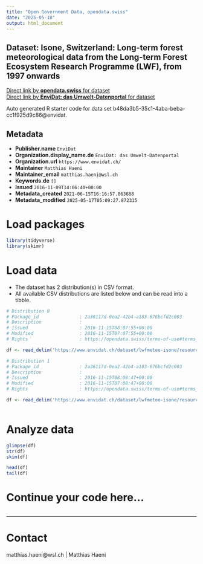 ```yaml
---
title: "Open Government Data, opendata.swiss"
date: "2025-05-18"
output: html_document
---
```


## Dataset: Isone, Switzerland: Long-term forest meteorological data from the Long-term Forest Ecosystem Research Programme (LWF), from 1997 onwards



[Direct link by **opendata.swiss** for dataset](https://opendata.swiss/de/dataset/isone-switzerland-long-term-forest-meteorological-data-from-the-long-term-forest-ecosystem-rese)<br>
[Direct link by **EnviDat: das Umwelt-Datenportal** for dataset](https://www.envidat.ch/#/metadata/lwfmeteo-isone)

Auto generated R starter code for data set b48da3b5-35c1-4aba-beba-cc1f925d9c86@envidat.

## Metadata

- **Publisher.name** `EnviDat`
- **Organization.display_name.de** `EnviDat: das Umwelt-Datenportal`
- **Organization.url** `https://www.envidat.ch/`
- **Maintainer** `Matthias Haeni`
- **Maintainer_email** `matthias.haeni@wsl.ch`
- **Keywords.de** `[]`
- **Issued** `2016-11-09T14:06:40+00:00`
- **Metadata_created** `2021-06-15T16:16:57.863688`
- **Metadata_modified** `2025-05-17T05:09:27.872315`


# Load packages

```r

library(tidyverse)
library(skimr)

```

# Load data

-   The dataset has 2 distribution(s) in CSV format.
-   All available CSV distributions are listed below and can be read into a tibble.

```r

# Distribution 0
# Package_id               : 2a36117d-0ea2-42b4-a183-676bcfd2c003
# Description              : 
# Issued                   : 2016-11-15T08:07:55+00:00
# Modified                 : 2016-11-15T07:07:55+00:00
# Rights                   : https://opendata.swiss/terms-of-use#terms_by

df <- read_delim('https://www.envidat.ch/dataset/lwfmeteo-isone/resource/6194aad2-dc30-4d91-b772-5fcdf767e8cd')

# Distribution 1
# Package_id               : 2a36117d-0ea2-42b4-a183-676bcfd2c003
# Description              : 
# Issued                   : 2016-11-15T08:08:47+00:00
# Modified                 : 2016-11-15T07:08:47+00:00
# Rights                   : https://opendata.swiss/terms-of-use#terms_by

df <- read_delim('https://www.envidat.ch/dataset/lwfmeteo-isone/resource/a90d31c4-4c29-41a0-86b0-81e4491ba5aa')



```

# Analyze data

```r

glimpse(df)
str(df)
skim(df)

head(df)
tail(df)

```

# Continue your code here...

```r

```

------------------------------------------------------------------------

# Contact

matthias.haeni@wsl.ch | Matthias Haeni
